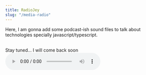 ```yaml
---
title: RadioJey
slug: "/media-radio"
---
```


Here,
I am gonna add some podcast-ish sound files to talk about technologies specially javascript/typescript.

<br />
Stay tuned... I will come back soon

<div style={{ marginTop: 40 }}>
  <audio controls>
    <source src="/radio/welcome.mp3" type="audio/mpeg" />
    Your browser does not support the audio element.
  </audio>
</div>